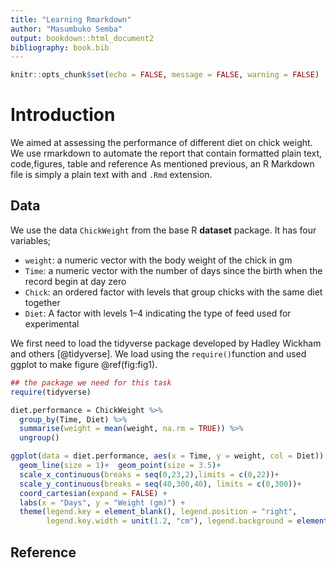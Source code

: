 ```yaml
---
title: "Learning Rmarkdown"
author: "Masumbuko Semba"
output: bookdown::html_document2
bibliography: book.bib
---
```

```r
knitr::opts_chunk$set(echo = FALSE, message = FALSE, warning = FALSE)
```
# Introduction
We aimed at assessing the performance of different diet on chick weight. We use rmarkdown to automate the report that contain formatted plain text, code,figures, table and reference As mentioned previous, an R Markdown file is simply a plain text with and `.Rmd` extension. 

## Data
We use the data `ChickWeight` from the base R **dataset** package. It has four variables;

+ `weight`: a numeric vector with the body weight of the chick in gm
+ `Time`: a numeric vector with the number of days since the birth when the record begin at day zero
+ `Chick`: an ordered factor with levels that group chicks with the same diet together
+ `Diet`: A factor with levels 1--4 indicating the type of feed used for experimental

We first need to load the tidyverse package developed by Hadley Wickham and others [@tidyverse]. We load using the `require()`function and used ggplot to make figure \@ref(fig:fig1).
```r
## the package we need for this task
require(tidyverse)
```

```r


diet.performance = ChickWeight %>%
  group_by(Time, Diet) %>% 
  summarise(weight = mean(weight, na.rm = TRUE)) %>% 
  ungroup() 
```

```r
ggplot(data = diet.performance, aes(x = Time, y = weight, col = Diet)) +
  geom_line(size = 1)+  geom_point(size = 3.5)+
  scale_x_continuous(breaks = seq(0,23,2),limits = c(0,22))+
  scale_y_continuous(breaks = seq(40,300,40), limits = c(0,300))+
  coord_cartesian(expand = FALSE) +
  labs(x = "Days", y = "Weight (gm)") +
  theme(legend.key = element_blank(), legend.position = "right",
        legend.key.width = unit(1.2, "cm"), legend.background = element_rect(colour = NULL, fill = "grey95")) 
```

## Reference
